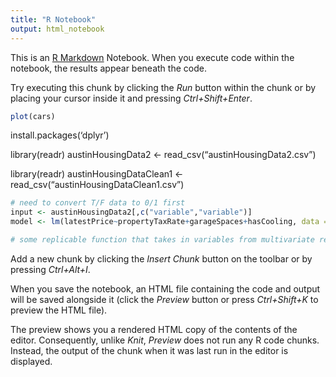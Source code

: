 ```yaml
---
title: "R Notebook"
output: html_notebook
---
```


This is an [R Markdown](http://rmarkdown.rstudio.com) Notebook. When you execute code within the notebook, the results appear beneath the code. 

Try executing this chunk by clicking the *Run* button within the chunk or by placing your cursor inside it and pressing *Ctrl+Shift+Enter*. 

```r
plot(cars)
```

<!-- Multiple Regression to simulate housing price based on user-inputted factors -->

<!-- Our simulation will involve running multivariate regression over different factors like build year, -->
<!-- number of parking spaces, and square footage on housing prices in Austin, TX from 2018 to -->
<!-- 2021. 
In the app, users can input factors about a house and the simulation will return an -->
<!-- estimated market price of the house based on the regression, after taking an average from -->
<!-- using different assumptions about the missing factors/variables. -->

<!-- We will use the distributions of the data for individual variables to randomly sample a value from -->
<!-- when a user does not input a value for that variable and an assumption needs to be made. -->

<!-- If time allows, we can reverse the process, and users may also be able to input a price or -->
<!-- budget range into the app, and the simulation will generate a “house” and what kind of -->
<!-- characteristics a house within that price range or at that price point might have. -->

install.packages('dplyr')

<!-- cut out images from data or other unwanted variables with piping to clean dataset -->
<!-- first create distribution for each individual factor based on existing distribution in data -->
<!-- then create function for each factor that generates random number based on distribution for that factor -->
<!-- then create regression with price as y variable and other variables as multivariate -->
<!-- create function that takes different factors as parameters and returns price based on regression and randomly generated missing variables -->
<!-- make individual factor variables in function user inputtable -->


library(readr)
austinHousingData2 <- read_csv("austinHousingData2.csv")

<!-- cleaned -->
library(readr)
austinHousingDataClean1 <- read_csv("austinHousingDataClean1.csv")

```r
# need to convert T/F data to 0/1 first
input <- austinHousingData2[,c("variable","variable")]
model <- lm(latestPrice~propertyTaxRate+garageSpaces+hasCooling, data = input)

```

```r
# some replicable function that takes in variables from multivariate regression above with default values set to random distribution output, and returns price
```




Add a new chunk by clicking the *Insert Chunk* button on the toolbar or by pressing *Ctrl+Alt+I*.

When you save the notebook, an HTML file containing the code and output will be saved alongside it (click the *Preview* button or press *Ctrl+Shift+K* to preview the HTML file).

The preview shows you a rendered HTML copy of the contents of the editor. Consequently, unlike *Knit*, *Preview* does not run any R code chunks. Instead, the output of the chunk when it was last run in the editor is displayed.
